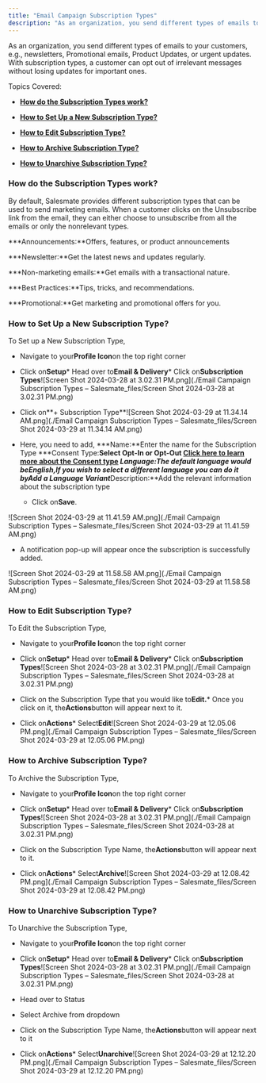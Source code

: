 ```yaml
---
title: "Email Campaign Subscription Types"
description: "As an organization, you send different types of emails to your customers, e.g., newsletters, Promotional emails, Product Updates, or urgent updates. W..."
---
```


As an organization, you send different types of emails to your customers, e.g., newsletters, Promotional emails, Product Updates, or urgent updates. With subscription types, a customer can opt out of irrelevant messages without losing updates for important ones.

Topics Covered:


*   [**How do the Subscription Types work?**](https://support.salesmate.io/hc/en-us/articles/19620793155865-Email-Campaign-Subscription-Types#h_01H2Z64NTBMCFNDBMFWF3C1WN3)

*   [**How to Set Up a New Subscription Type?**](https://support.salesmate.io/hc/en-us/articles/19620793155865-Email-Campaign-Subscription-Types#h_01H2Z8XJ2YJM3ZF9MB8D6E8H64)

*   [**How to Edit Subscription Type?**](https://support.salesmate.io/hc/en-us/articles/19620793155865-Email-Campaign-Subscription-Types#h_01H2ZBK9QBVHG2R4KRCH8JFJ5M)

*   [**How to Archive Subscription Type?**](https://support.salesmate.io/hc/en-us/articles/19620793155865-Email-Campaign-Subscription-Types#h_01H2ZC4ECN7HK24FVF1Q69ZWXS)

*   [**How to Unarchive Subscription Type?**](https://support.salesmate.io/hc/en-us/articles/19620793155865-Email-Campaign-Subscription-Types#h_01H2ZCHXTJXYK4JK4NRJDTP9PB)


### How do the Subscription Types work?

By default, Salesmate provides different subscription types that can be used to send marketing emails. When a customer clicks on the Unsubscribe link from the email, they can either choose to unsubscribe from all the emails or only the nonrelevant types.


***Announcements:**Offers, features, or product announcements

***Newsletter:**Get the latest news and updates regularly.

***Non-marketing emails:**Get emails with a transactional nature.

***Best Practices:**Tips, tricks, and recommendations.

***Promotional:**Get marketing and promotional offers for you.


### How to Set Up a New Subscription Type?

To Set up a New Subscription Type,


*   Navigate to your**Profile Icon**on the top right corner

*   Click on**Setup***   Head over to**Email & Delivery***   Click on**Subscription Types**![Screen Shot 2024-03-28 at 3.02.31 PM.png](./Email Campaign Subscription Types – Salesmate_files/Screen Shot 2024-03-28 at 3.02.31 PM.png)


*   Click on**\+ Subscription Type**![Screen Shot 2024-03-29 at 11.34.14 AM.png](./Email Campaign Subscription Types – Salesmate_files/Screen Shot 2024-03-29 at 11.34.14 AM.png)


*   Here, you need to add,
    ***Name:**Enter the name for the Subscription Type
    ***Consent Type:**Select Opt-In or Opt-Out [Click here to learn more about the Consent type](https://support.salesmate.io/hc/en-us/articles/19613366377241)
    ***Language:**The default language would be**English,**If you wish to select a different language you can do it by**Add a Language Variant*****Description:**Add the relevant information about the subscription type
    *   Click on**Save**.

![Screen Shot 2024-03-29 at 11.41.59 AM.png](./Email Campaign Subscription Types – Salesmate_files/Screen Shot 2024-03-29 at 11.41.59 AM.png)


*   A notification pop-up will appear once the subscription is successfully added.

![Screen Shot 2024-03-29 at 11.58.58 AM.png](./Email Campaign Subscription Types – Salesmate_files/Screen Shot 2024-03-29 at 11.58.58 AM.png)


### How to Edit Subscription Type?

To Edit the Subscription Type,


*   Navigate to your**Profile Icon**on the top right corner

*   Click on**Setup***   Head over to**Email & Delivery***   Click on**Subscription Types**![Screen Shot 2024-03-28 at 3.02.31 PM.png](./Email Campaign Subscription Types – Salesmate_files/Screen Shot 2024-03-28 at 3.02.31 PM.png)


*   Click on the Subscription Type that you would like to**Edit.***   Once you click on it, the**Actions**button will appear next to it.

*   Click on**Actions***   Select**Edit**![Screen Shot 2024-03-29 at 12.05.06 PM.png](./Email Campaign Subscription Types – Salesmate_files/Screen Shot 2024-03-29 at 12.05.06 PM.png)


### How to Archive Subscription Type?

To Archive the Subscription Type,


*   Navigate to your**Profile Icon**on the top right corner

*   Click on**Setup***   Head over to**Email & Delivery***   Click on**Subscription Types**![Screen Shot 2024-03-28 at 3.02.31 PM.png](./Email Campaign Subscription Types – Salesmate_files/Screen Shot 2024-03-28 at 3.02.31 PM.png)


*   Click on the Subscription Type Name, the**Actions**button will appear next to it.

*   Click on**Actions***   Select**Archive**![Screen Shot 2024-03-29 at 12.08.42 PM.png](./Email Campaign Subscription Types – Salesmate_files/Screen Shot 2024-03-29 at 12.08.42 PM.png)


### How to Unarchive Subscription Type?

To Unarchive the Subscription Type,


*   Navigate to your**Profile Icon**on the top right corner

*   Click on**Setup***   Head over to**Email & Delivery***   Click on**Subscription Types**![Screen Shot 2024-03-28 at 3.02.31 PM.png](./Email Campaign Subscription Types – Salesmate_files/Screen Shot 2024-03-28 at 3.02.31 PM.png)


*   Head over to Status

*   Select Archive from dropdown

*   Click on the Subscription Type Name, the**Actions**button will appear next to it

*   Click on**Actions***   Select**Unarchive**![Screen Shot 2024-03-29 at 12.12.20 PM.png](./Email Campaign Subscription Types – Salesmate_files/Screen Shot 2024-03-29 at 12.12.20 PM.png)
